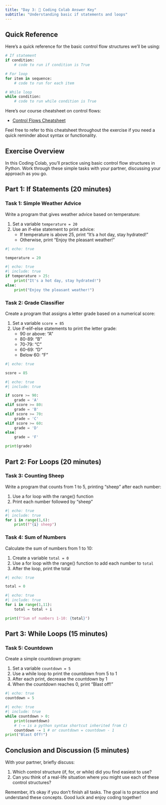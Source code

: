 ```yaml
---
title: "Day 3: 🙌 Coding Colab Answer Key"
subtitle: "Understanding basic if statements and loops"
---
```


## Quick Reference

Here's a quick reference for the basic control flow structures we'll be using:

```python
# If statement
if condition:
    # code to run if condition is True

# For loop
for item in sequence:
    # code to run for each item

# While loop
while condition:
    # code to run while condition is True
```
Here's our course cheatsheet on control flows:

- [Control Flows Cheatsheet](../cheatsheets/control_flows.qmd)

Feel free to refer to this cheatsheet throughout the exercise if you need a quick reminder about syntax or functionality.


## Exercise Overview

In this Coding Colab, you'll practice using basic control flow structures in Python. Work through these simple tasks with your partner, discussing your approach as you go.

## Part 1: If Statements (20 minutes)

### Task 1: Simple Weather Advice

Write a program that gives weather advice based on temperature:

1. Set a variable `temperature = 20`
2. Use an if-else statement to print advice:
   - If temperature is above 25, print "It's a hot day, stay hydrated!"
   - Otherwise, print "Enjoy the pleasant weather!"

```python
#| echo: true

temperature = 20

```

```python
#| echo: true
#| include: true
if temperature > 25:
    print("It's a hot day, stay hydrated!")
else:
    print("Enjoy the pleasant weather!")
```
### Task 2: Grade Classifier

Create a program that assigns a letter grade based on a numerical score:

1. Set a variable `score = 85`
2. Use if-elif-else statements to print the letter grade:
   - 90 or above: "A"
   - 80-89: "B"
   - 70-79: "C"
   - 60-69: "D"
   - Below 60: "F"

```python
#| echo: true

score = 85

```

```python
#| echo: true
#| include: true

if score >= 90:
    grade = 'A'
elif score >= 80:
    grade = 'B'
elif score >= 70:
    grade = 'C'
elif score >= 60:
    grade = 'D'
else:
    grade = 'F'

print(grade)
```

## Part 2: For Loops (20 minutes)

### Task 3: Counting Sheep

Write a program that counts from 1 to 5, printing "sheep" after each number:

1. Use a for loop with the range() function
2. Print each number followed by "sheep"


```python
#| echo: true
#| include: true
for i in range(1,6):
    print(f"{i} sheep")
```
### Task 4: Sum of Numbers

Calculate the sum of numbers from 1 to 10:

1. Create a variable `total = 0`
2. Use a for loop with the range() function to add each number to `total`
3. After the loop, print the total

```python
#| echo: true

total = 0

```

```python
#| echo: true
#| include: true
for i in range(1,11):
    total = total + i

print(f"Sum of numbers 1-10: {total}")
```

## Part 3: While Loops (15 minutes)

### Task 5: Countdown

Create a simple countdown program:

1. Set a variable `countdown = 5`
2. Use a while loop to print the countdown from 5 to 1
3. After each print, decrease the countdown by 1
4. When the countdown reaches 0, print "Blast off!"

```python
#| echo: true
countdown = 5

```

```python
#| echo: true
#| include: true
while countdown > 0:
    print(countdown)
    # (-= is a python syntax shortcut inherited from C)
    countdown -= 1 # or countdown = countdown - 1 
print("Blast Off!")
```

## Conclusion and Discussion (5 minutes)

With your partner, briefly discuss:

1. Which control structure (if, for, or while) did you find easiest to use?
2. Can you think of a real-life situation where you might use each of these control structures?

Remember, it's okay if you don't finish all tasks. The goal is to practice and understand these concepts. Good luck and enjoy coding together!
